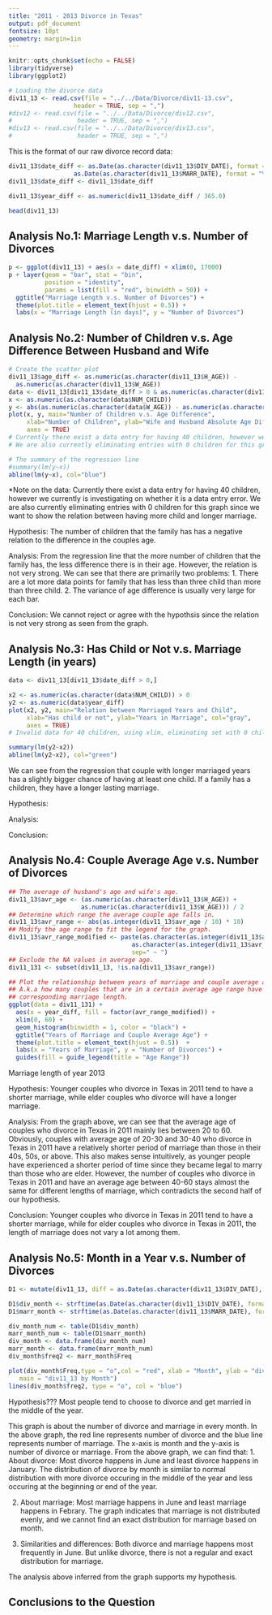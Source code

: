 ```yaml
---
title: "2011 - 2013 Divorce in Texas"
output: pdf_document
fontsize: 10pt
geometry: margin=1in
---
```


```r
knitr::opts_chunk$set(echo = FALSE)
library(tidyverse)
library(ggplot2)

# Loading the divorce data
div11_13 <- read.csv(file = "../../Data/Divorce/div11-13.csv",
                  header = TRUE, sep = ",")
#div12 <- read.csv(file = "../../Data/Divorce/div12.csv",
#                  header = TRUE, sep = ",")
#div13 <- read.csv(file = "../../Data/Divorce/div13.csv",
#                  header = TRUE, sep = ",")
```

This is the format of our raw divorce record data:
```r
div11_13$date_diff <- as.Date(as.character(div11_13$DIV_DATE), format = "%m/%d/%y") -
                  as.Date(as.character(div11_13$MARR_DATE), format = "%m/%d/%y")
div11_13$date_diff <- div11_13$date_diff

div11_13$year_diff <- as.numeric(div11_13$date_diff / 365.0)

head(div11_13)
```
\pagebreak

## Analysis No.1: Marriage Length v.s. Number of Divorces
```r
p <- ggplot(div11_13) + aes(x = date_diff) + xlim(0, 17000)
p + layer(geom = "bar", stat = "bin",
          position = "identity",
          params = list(fill = "red", binwidth = 50)) +
  ggtitle("Marriage Length v.s. Number of Divorces") +
  theme(plot.title = element_text(hjust = 0.5)) +
  labs(x = "Marriage Length (in days)", y = "Number of Divorces")
```
\pagebreak


## Analysis No.2: Number of Children v.s. Age Difference Between Husband and Wife
```r
# Create the scatter plot
div11_13$age_diff <- as.numeric(as.character(div11_13$H_AGE)) -
  as.numeric(as.character(div11_13$W_AGE))
data <- div11_13[div11_13$date_diff > 0 & as.numeric(as.character(div11_13$NUM_CHILD)) > 0 & !is.na(div11_13$age_diff),]
x <- as.numeric(as.character(data$NUM_CHILD))
y <- abs(as.numeric(as.character(data$W_AGE)) - as.numeric(as.character(data$H_AGE)))
plot(x, y, main="Number of Children v.s. Age Difference",
     xlab="Number of Children", ylab="Wife and Husband Absolute Age Difference", col="grey", xlim = c(0, 11),
     axes = TRUE)
# Currently there exist a data entry for having 40 children, however we currently is investigating on whether it is a data entry error
# We are also currently eliminating entries with 0 children for this graph since we want to show that.

# The summary of the regression line
#summary(lm(y~x))
abline(lm(y~x), col="blue")
```
*Note on the data:
Currently there exist a data entry for having 40 children, however we currently is investigating on whether it is a data entry error. We are also currently eliminating entries with 0 children for this graph since we want to show the relation between having more child and longer marriage.

Hypothesis:
The number of children that the family has has a negative relation to the difference in the couples age.

Analysis:
From the regression line that the more number of children that the family has, the less difference there is in their age. However, the relation is not very strong.
We can see that there are primarily two problems:
1. There are a lot more data points for family that has less than three child than more than three child.
2. The variance of age difference is usually very large for each bar.

Conclusion:
We cannot reject or agree with the hypothsis since the relation is not very strong as seen from the graph.
\pagebreak


## Analysis No.3: Has Child or Not v.s. Marriage Length (in years)
```r

data <- div11_13[div11_13$date_diff > 0,]

x2 <- as.numeric(as.character(data$NUM_CHILD)) > 0
y2 <- as.numeric(data$year_diff)
plot(x2, y2, main="Relation between Marriaged Years and Child",
     xlab="Has child or not", ylab="Years in Marriage", col="gray",
     axes = TRUE)
# Invalid data for 40 children, using xlim, eliminating set with 0 children

summary(lm(y2~x2))
abline(lm(y2~x2), col="green")
```
We can see from the regression that couple with longer marriaged years has a slightly bigger chance of having at least one child.
If a family has a children, they have a longer lasting marriage.

Hypothesis:


Analysis:

Conclusion:


\pagebreak


## Analysis No.4: Couple Average Age v.s. Number of Divorces 
```r
## The average of husband's age and wife's age.
div11_13$avr_age <- (as.numeric(as.character(div11_13$H_AGE)) +
                    as.numeric(as.character(div11_13$W_AGE))) / 2
## Determine which range the average couple age falls in.
div11_13$avr_range <- abs(as.integer(div11_13$avr_age / 10) * 10)
## Modify the age range to fit the legend for the graph.
div11_13$avr_range_modified <- paste(as.character(as.integer(div11_13$avr_range)),
                                  as.character(as.integer(div11_13$avr_range) + 10),
                                  sep=" ~ ")
## Exclude the NA values in average age.
div11_131 <- subset(div11_13, !is.na(div11_13$avr_range))

## Plot the relationship between years of marriage and couple average age.
## A.k.a how many couples that are in a certain average age range have the 
## corresponding marriage length.
ggplot(data = div11_131) + 
  aes(x = year_diff, fill = factor(avr_range_modified)) +
  xlim(0, 60) +
  geom_histogram(binwidth = 1, color = "black") +
  ggtitle("Years of Marriage and Couple Average Age") +
  theme(plot.title = element_text(hjust = 0.5))  +
  labs(x = "Years of Marriage", y = "Number of Divorces") +
  guides(fill = guide_legend(title = "Age Range"))

```
Marriage length of year 2013

Hypothesis:
Younger couples who divorce in Texas in 2011 tend to have a shorter marriage, while elder couples who divorce will have a longer marriage.

Analysis:
From the graph above, we can see that the average age of couples who divorce in Texas in 2011 mainly lies between 20 to 60.
Obviously, couples with average age of 20-30 and 30-40 who divorce in Texas in 2011 have a relatively shorter period of marriage than those in their 40s, 50s, or above. This also makes sense intuitively, as younger people have experienced a shorter period of time since they became legal to marry than those who are elder.
However, the number of couples who divorce in Texas in 2011 and have an average age between 40-60 stays almost the same for different lengths of marriage, which contradicts the second half of our hypothesis.

Conclusion:
Younger couples who divorce in Texas in 2011 tend to have a shorter marriage, while for elder couples who divorce in Texas in 2011, the length of marriage does not vary a lot among them.
\pagebreak


## Analysis No.5: Month in a Year v.s. Number of Divorces
```r
D1 <- mutate(div11_13, diff = as.Date(as.character(div11_13$DIV_DATE), format = "%m/%d/%y") - as.Date(as.character(div11_13$MARR_DATE), format = "%m/%d/%y"))
```

```r
D1$div_month <- strftime(as.Date(as.character(div11_13$DIV_DATE), format = "%m/%d/%y"), "%m")
D1$marr_month <- strftime(as.Date(as.character(div11_13$MARR_DATE), format = "%m/%d/%y"), "%m")
```

```r
div_month_num <- table(D1$div_month)
marr_month_num <- table(D1$marr_month)
div_month <- data.frame(div_month_num)
marr_month <- data.frame(marr_month_num)
div_month$freq2 <- marr_month$Freq
```

```r
plot(div_month$Freq,type = "o",col = "red", xlab = "Month", ylab = "div11_13", 
   main = "div11_13 by Month")
lines(div_month$freq2, type = "o", col = "blue")
```

Hypothesis??? Most people tend to choose to divorce and get married in the middle of the year.

This graph is about the number of divorce and marriage in every month. In the above graph, the red line represents number of divorce and the blue line represents number of marriage. The x-axis is month and the y-axis is number of divorce or marriage. From the above graph, we can find that:
1. About divorce: Most divorce happens in June and least divorce happens in January. The distribution of divorce by month is similar to normal distribution with more divorce occuring in the middle of the year and less occuring at the beginning or end of the year.

2. About marriage: Most marriage happens in June and least marriage happens in Febrary. The graph indicates that marriage is not distributed evenly, and we cannot find an exact distribution for marriage based on month.

3. Similarities and differences: Both divorce and marriage happens most frequently in June. But unlike divorce, there is not a regular and exact distribution for marriage.

The analysis above inferred from the graph supports my hypothesis.
\pagebreak

## Conclusions to the Question
